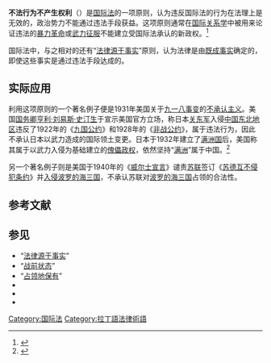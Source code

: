 '''不法行为不产生权利'''（{{lang-la|'''ex injuria jus non oritur'''}}）是[[国际法|国际法]]的一项原则，认为违反国际法的行为在法理上是无效的，政治势力不能通过违法手段获益。这项原则通常在[[国际关系学|国际关系学]]中被用来论证违法的[[舉事|暴力革命]]或[[入侵|武力征服]]不能建立受国际法承认的新政权。<ref>{{cite book |title = Dissolution, continuation, and succession in Eastern Europe |author=Brigitte Stern |year = 1998|publisher=Martinus Nijhoff Publishers |url = http://books.google.com/books?id=NffZzO5uFuUC&pg=PA21&dq=ex+injuria+jus+non+oritur+illegal&lr=&as_brr=3&client=opera | ISBN = 978-90-411-1083-1}}</ref> 

国际法中，与之相对的还有“[[法律源于事实|法律源于事实]]”原则，认为法律是由[[既成事实|既成事实]]确定的，即使这些事实是通过违法手段达成的。

== 实际应用 ==
利用这项原则的一个著名例子便是1931年美国关于[[九一八事变|九一八事变]]的[[不承认主义|不承认主义]]。美国[[美国国务卿|国务卿]][[亨利·刘易斯·史汀生|亨利·刘易斯·史汀生]]于宣示美国官方立场，称日本[[关东军|关东军]]入侵[[中国东北地区|中国东北地区]]违反了1922年的《[[九国公约|九国公约]]》和1928年的《[[非战公约|非战公约]]》，属于违法行为，因此不承认日本以武力造成的国际领土变更。日本于1932年建立了[[满洲国|满洲国]]后，美国称其属于以武力入侵为基础建立的[[傀儡政权|傀儡政权]]，依然坚持“[[满洲|满洲]]”属于中国。<ref name="gen">{{cite book |title = General principles of law as applied by international courts and tribunals |author1 = Bin Cheng |author2 = Georg (FRW) Schwarzenberger |year=2006 |publisher=Cambridge University Press |url = http://books.google.com/books?id=qE52nT_aD20C&pg=PA187&dq=ex+injuria+jus+non+oritur+stimson |ISBN = 0-521-03000-5}}</ref> 

另一个著名例子则是美国于1940年的《[[威爾斯宣言|威尔士宣言]]》谴责[[苏联|苏联]]签订《[[苏德互不侵犯条约|苏德互不侵犯条约]]》并[[佔領波羅的海國家|入侵波罗的海三国]]，不承认苏联对[[波罗的海三国|波罗的海三国]]占领的合法性。

== 参考文献 ==
{{Reflist|30em}}

== 参见 ==
{{Portal box|法律|国际关系}}
*“[[法律源于事实|法律源于事实]]”
*“[[战前状态|战前状态]]”
*“[[占领地保有|占领地保有]]”
*''{{tsl|en|Facts on the ground||Facts on the ground}}''
*''{{tsl|en|Fait accompli||Fait accompli}}''
*''{{tsl|en|Odious debt||Odious debt}}''

[[Category:国际法|Category:国际法]]
[[Category:拉丁語法律術語|Category:拉丁語法律術語]]